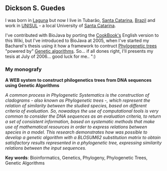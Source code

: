 == Dickson S. Guedes ==

I was born in [[wp:Laguna (Santa Catarina)|Laguna]] but now I live in Tubarão, [[wp:Santa Catarina (state)|Santa Catarina]], [[wp:Brazil|Brazil]] and work in [http://www.unisul.br UNISUL] - a local University of  [[wp:Santa Catarina (state)|Santa Catarina]].

I've contributed with BioJava by porting the [[Biojava:Cookbook|CookBook's]] English version to this Wiki, but I've introduced to BioJava at 2005, when I've started my Bacharel's thesis using it how a framework to contruct [[wp:Phylogenetic trees|Phylogenetic trees]] "powered by" [[wp:Genetic algorithms|Genetic algorithms]]. So... if all dones right, I'll presents my tesis at July of 2006... good luck for me.. ":)


=== My monografy ===

'''A WEB system to construct philogenetics trees from DNA sequences using Genetic Algorithms'''

''A common process in Phylogenetic Systematics is the construction of cladograms - also known as Phylogenetic trees -, which represent the relation of similarity between the studied species, based on different criteria of evaluation. So, nowadays the use of computational tools is very common to consider the DNA sequences as an evaluation criteria, to return a set of consistent information, based on systematic methods that make use of mathematical resources in order to express relations between species in a model. This research demonstrates how was possible to develop a genetic algorithm with a BLOSUM62 substitution matrix to obtain satisfactory results represented in a phylogenetic tree, expressing similarity relations between the input sequences.''

'''Key words''': Bioinformatics, Genetics, Phylogeny, Phylogenetic Trees, Genetic Algorithms


